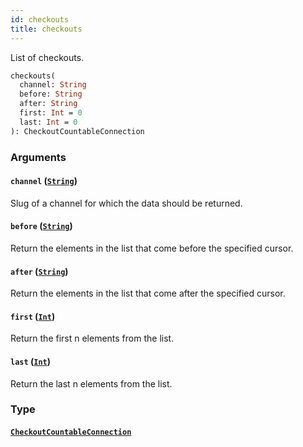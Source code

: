 ```yaml
---
id: checkouts
title: checkouts
---
```


List of checkouts.

```graphql
checkouts(
  channel: String
  before: String
  after: String
  first: Int = 0
  last: Int = 0
): CheckoutCountableConnection

```

### Arguments

#### `channel` ([`String`](/api-reference/scalars/string.mdx))

Slug of a channel for which the data should be returned.

#### `before` ([`String`](/api-reference/scalars/string.mdx))

Return the elements in the list that come before the specified cursor.

#### `after` ([`String`](/api-reference/scalars/string.mdx))

Return the elements in the list that come after the specified cursor.

#### `first` ([`Int`](/api-reference/scalars/int.mdx))

Return the first n elements from the list.

#### `last` ([`Int`](/api-reference/scalars/int.mdx))

Return the last n elements from the list.

### Type

#### [`CheckoutCountableConnection`](/api-reference/objects/checkout-countable-connection.mdx)
